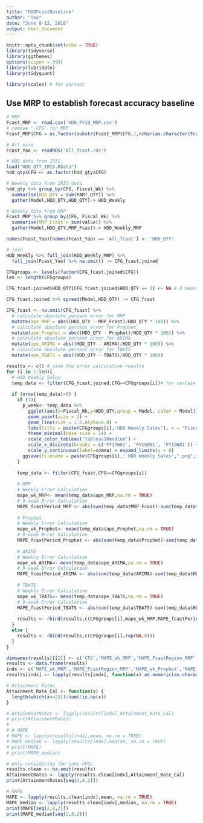 ---
title: "HDDFcastBaseline"
author: "Yao"
date: "June 8-12, 2018"
output: html_document
---

```{r setup, include=FALSE}
knitr::opts_chunk$set(echo = TRUE)
library(tidyverse)
library(ggthemes)
options(scipen = 999)
library(lubridate)
library(tidyquant)

library(scales) # for percent
```

## Use MRP to establish forecast accuracy baseline

```{r load the data}
# MRP
Fcast_MRP <- read.csv('HDD_FY19_MRP.csv') 
# remove '_CFG' for MRP
Fcast_MRP$CFG = as.factor(substr(Fcast_MRP$CFG,1,nchar(as.character(Fcast_MRP$CFG))-4))

# All mine
Fcast_Yao <- readRDS('All_fcast.rds')

# HDD data from IRIS
load("HDD_QTY_IRIS.RData")
hdd_qty$CFG <- as.factor(hdd_qty$CFG)
```

```{r Match CFG names}
# Weekly data from IRIS data
hdd_qty %>% group_by(CFG, Fiscal_Wk) %>%
  summarise(HDD_QTY = sum(PART_QTY)) %>%
  gather(Model,HDD_QTY,HDD_QTY)-> HDD_Weekly

# Weekly data from MRP
Fcast_MRP %>% group_by(CFG, Fiscal_Wk) %>%
  summarise(MRP_Fcast = sum(value)) %>%
  gather(Model,HDD_QTY,MRP_Fcast)-> HDD_Weekly_MRP

names(Fcast_Yao)[names(Fcast_Yao) == 'All_fcast'] <- 'HDD_QTY'

# join
HDD_Weekly %>% full_join(HDD_Weekly_MRP) %>% 
  full_join(Fcast_Yao) %>% na.omit() -> CFG_fcast.joined
```

```{r Visualize HDD_QTY and Forecast MRP}
CFGgroups <- levels(factor(CFG_fcast.joined$CFG))
len <- length(CFGgroups)

CFG_fcast.joined$HDD_QTY[CFG_fcast.joined$HDD_QTY == 0] <- NA # 0 means no forecast

CFG_fcast.joined %>% spread(Model,HDD_QTY) -> CFG_fcast

CFG_fcast <- na.omit(CFG_fcast) %>% 
  # calculate absolute percent error for MRP
  mutate(ape_MRP = abs((HDD_QTY - MRP_Fcast)/HDD_QTY * 100)) %>%
  # calculate absolute percent error for Prophet
  mutate(ape_Prophet = abs((HDD_QTY - Prophet)/HDD_QTY * 100)) %>%
  # calculate absolute percent error for ARIMA
  mutate(ape_ARIMA = abs((HDD_QTY - ARIMA)/HDD_QTY * 100)) %>%
  # calculate absolute percent error for TBATS
  mutate(ape_TBATS = abs((HDD_QTY - TBATS)/HDD_QTY * 100))

results <- c() # save the error calculation results
for (i in 1:len){
  # HDD Weekly Sales
  temp_data <- filter(CFG_fcast.joined,CFG==CFGgroups[i])# for certain CFG
  
  if (nrow(temp_data)>0) {
    if (1){
      p_week<- temp_data %>%
        ggplot(aes(x=Fiscal_Wk,y=HDD_QTY,group = Model, color = Model)) +
        geom_point(size = 2) +
        geom_line(size = 1.5,alpha=0.8) +
        labs(title = paste(CFGgroups[i],'HDD Weekly Sales'), x = "Fiscal Week", y = "Part Quantity") + 
        theme_minimal(base_size = 14) + 
        scale_color_tableau('tableau10medium') + 
        scale_x_discrete(breaks = c('FY17W01', 'FY18W01', 'FY19W01')) +
        scale_y_continuous(label=comma) + expand_limits(y = 0)
      ggsave(filename = paste(CFGgroups[i],' HDD Weekly Sales',".png",sep = ''), p_week, width=10)
    }
    
    temp_data <- filter(CFG_fcast,CFG==CFGgroups[i])
    
    # MRP
    # Weekly Error Calculation
    mape_wk_MRP<- mean(temp_data$ape_MRP,na.rm = TRUE)
    # 9-week Error Calculation
    MAPE_fcastPeriod_MRP <- abs(sum(temp_data$MRP_Fcast)-sum(temp_data$HDD_QTY))/sum(temp_data$HDD_QTY) * 100
    
    # Prophet
    # Weekly Error Calculation
    mape_wk_Prophet<- mean(temp_data$ape_Prophet,na.rm = TRUE)
    # 9-week Error Calculation
    MAPE_fcastPeriod_Prophet <- abs(sum(temp_data$Prophet)-sum(temp_data$HDD_QTY))/sum(temp_data$HDD_QTY) * 100
    
    # ARIMA
    # Weekly Error Calculation
    mape_wk_ARIMA<- mean(temp_data$ape_ARIMA,na.rm = TRUE)
    # 9-week Error Calculation
    MAPE_fcastPeriod_ARIMA <- abs(sum(temp_data$ARIMA)-sum(temp_data$HDD_QTY))/sum(temp_data$HDD_QTY) * 100
    
    # TBATS
    # Weekly Error Calculation
    mape_wk_TBATS<- mean(temp_data$ape_TBATS,na.rm = TRUE)
    # 9-week Error Calculation
    MAPE_fcastPeriod_TBATS <- abs(sum(temp_data$TBATS)-sum(temp_data$HDD_QTY))/sum(temp_data$HDD_QTY) * 100
    
    results <- rbind(results,c(CFGgroups[i],mape_wk_MRP,MAPE_fcastPeriod_MRP,mape_wk_Prophet,MAPE_fcastPeriod_Prophet,mape_wk_ARIMA,MAPE_fcastPeriod_ARIMA,mape_wk_TBATS,MAPE_fcastPeriod_TBATS))
  }
  else {
    results <- rbind(results,c(CFGgroups[i],rep(NA,8)))
  }
}

dimnames(results)[[2]] <- c('CFG','MAPE_wk_MRP','MAPE_FcastRegion_MRP','MAPE_wk_Prophet','MAPE_FcastRegion_Prophet','MAPE_wk_ARIMA','MAPE_FcastRegion_ARIMA','MAPE_wk_TBATS','MAPE_FcastRegion_TBATS')
results <- data.frame(results)
indx <- c('MAPE_wk_MRP','MAPE_FcastRegion_MRP','MAPE_wk_Prophet','MAPE_FcastRegion_Prophet','MAPE_wk_ARIMA','MAPE_FcastRegion_ARIMA','MAPE_wk_TBATS','MAPE_FcastRegion_TBATS')
results[indx] <- lapply(results[indx], function(x) as.numeric(as.character(x)))

# Attainment Rates
Attainment_Rate_Cal <- function(x) {
  length(which(x<=25))/sum(!is.na(x))
}

# AttainmentRates <- lapply(results[indx],Attainment_Rate_Cal)
# print(AttainmentRates)
# 
# # MAPE
# MAPE <- lapply(results[indx],mean, na.rm = TRUE)
# MAPE_median <- lapply(results[indx],median, na.rm = TRUE)
# print(MAPE)
# print(MAPE_median)

# only considering the same CFGs
results.clean <- na.omit(results)
AttainmentRates <- lapply(results.clean[indx],Attainment_Rate_Cal)
print(AttainmentRates[seq(2,8,2)])

# MAPE
MAPE <- lapply(results.clean[indx],mean, na.rm = TRUE)
MAPE_median <- lapply(results.clean[indx],median, na.rm = TRUE)
print(MAPE[seq(2,8,2)])
print(MAPE_median[seq(2,8,2)])
```

